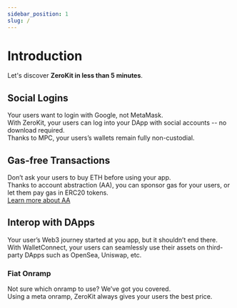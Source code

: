 ```yaml
---
sidebar_position: 1
slug: /
---
```


# Introduction

Let's discover **ZeroKit in less than 5 minutes**.


<SponsoredMintExample />

## Social Logins
Your users want to login with Google, not MetaMask.<br />
With ZeroKit, your users can log into your DApp with social accounts -- no download required.<br />
Thanks to MPC, your users’s wallets remain fully non-custodial.

## Gas-free Transactions
Don’t ask your users to buy ETH before using your app.<br />
Thanks to account abstraction (AA), you can sponsor gas for your users, or let them pay gas in ERC20 tokens.<br />
[Learn more about AA](/blog/what-can-you-do-with-account-abstraction)

## Interop with DApps
Your user’s Web3 journey started at you app, but it shouldn’t end there.<br />
With WalletConnect, your users can seamlessly use their assets on third-party DApps such as OpenSea, Uniswap, etc.

### Fiat Onramp
Not sure which onramp to use? We’ve got you covered.<br />
Using a meta onramp, ZeroKit always gives your users the best price.

